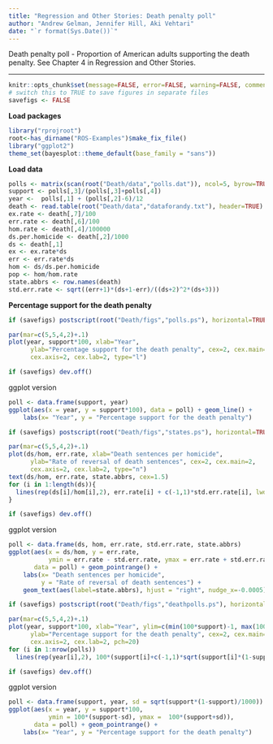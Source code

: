 ```yaml
---
title: "Regression and Other Stories: Death penalty poll"
author: "Andrew Gelman, Jennifer Hill, Aki Vehtari"
date: "`r format(Sys.Date())`"
---
```

Death penalty poll - Proportion of American adults supporting the death
penalty. See Chapter 4 in Regression and Other Stories.

-------------


```r
knitr::opts_chunk$set(message=FALSE, error=FALSE, warning=FALSE, comment=NA)
# switch this to TRUE to save figures in separate files
savefigs <- FALSE
```

**Load packages**

```r
library("rprojroot")
root<-has_dirname("ROS-Examples")$make_fix_file()
library("ggplot2")
theme_set(bayesplot::theme_default(base_family = "sans"))
```

**Load data**

```r
polls <- matrix(scan(root("Death/data","polls.dat")), ncol=5, byrow=TRUE)
support <- polls[,3]/(polls[,3]+polls[,4])
year <-  polls[,1] + (polls[,2]-6)/12
death <- read.table(root("Death/data","dataforandy.txt"), header=TRUE)
ex.rate <- death[,7]/100
err.rate <- death[,6]/100
hom.rate <- death[,4]/100000
ds.per.homicide <- death[,2]/1000
ds <- death[,1]
ex <- ex.rate*ds
err <- err.rate*ds
hom <- ds/ds.per.homicide
pop <- hom/hom.rate
state.abbrs <- row.names(death)
std.err.rate <- sqrt((err+1)*(ds+1-err)/((ds+2)^2*(ds+3)))
```

**Percentage support for the death penalty**

```r
if (savefigs) postscript(root("Death/figs","polls.ps"), horizontal=TRUE)
```
```r
par(mar=c(5,5,4,2)+.1)
plot(year, support*100, xlab="Year",
      ylab="Percentage support for the death penalty", cex=2, cex.main=2,
      cex.axis=2, cex.lab=2, type="l")
```
```r
if (savefigs) dev.off()
```

ggplot version

```r
poll <- data.frame(support, year)
ggplot(aes(x = year, y = support*100), data = poll) + geom_line() +
    labs(x= "Year", y = "Percentage support for the death penalty")

```
```r
if (savefigs) postscript(root("Death/figs","states.ps"), horizontal=TRUE)
```
```r
par(mar=c(5,5,4,2)+.1)
plot(ds/hom, err.rate, xlab="Death sentences per homicide",
      ylab="Rate of reversal of death sentences", cex=2, cex.main=2,
      cex.axis=2, cex.lab=2, type="n")
text(ds/hom, err.rate, state.abbrs, cex=1.5)
for (i in 1:length(ds)){
  lines(rep(ds[i]/hom[i],2), err.rate[i] + c(-1,1)*std.err.rate[i], lwd=.5)
}
```
```r
if (savefigs) dev.off()
```

ggplot version

```r
poll <- data.frame(ds, hom, err.rate, std.err.rate, state.abbrs)
ggplot(aes(x = ds/hom, y = err.rate,
           ymin = err.rate - std.err.rate, ymax = err.rate + std.err.rate),
       data = poll) + geom_pointrange() +
    labs(x= "Death sentences per homicide",
         y = "Rate of reversal of death sentences") +
    geom_text(aes(label=state.abbrs), hjust = "right", nudge_x=-0.0005)

```
```r
if (savefigs) postscript(root("Death/figs","deathpolls.ps"), horizontal=TRUE)
```
```r
par(mar=c(5,5,4,2)+.1)
plot(year, support*100, xlab="Year", ylim=c(min(100*support)-1, max(100*support)+1),
      ylab="Percentage support for the death penalty", cex=2, cex.main=2,
      cex.axis=2, cex.lab=2, pch=20)
for (i in 1:nrow(polls))
  lines(rep(year[i],2), 100*(support[i]+c(-1,1)*sqrt(support[i]*(1-support[i])/1000)))
```
```r
if (savefigs) dev.off()
```

ggplot version

```r
poll <- data.frame(support, year, sd = sqrt(support*(1-support)/1000))
ggplot(aes(x = year, y = support*100,
           ymin = 100*(support-sd), ymax =  100*(support+sd)),
       data = poll) + geom_pointrange() +
    labs(x= "Year", y = "Percentage support for the death penalty")
```

